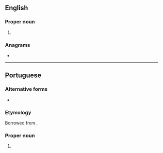 {{also|æsir|aesir|Æsir}}
==English==

===Proper noun===
{{en-proper noun}}

# {{alternative spelling of|Æsir|lang=en}}

===Anagrams===
* {{anagrams|en|Aries|ERISA|Resia|aires|arise|raise|reais|serai}}

----

==Portuguese==

===Alternative forms===
* {{l|pt|Æsir}}

===Etymology===
Borrowed from {{bor|pt|non|æsir|notext=1}}.

===Proper noun===
{{pt-proper noun|m-p}}

# {{lb|pt|Norse mythology}} {{l|en|Æsir}} {{gloss|the principal Norse gods}}